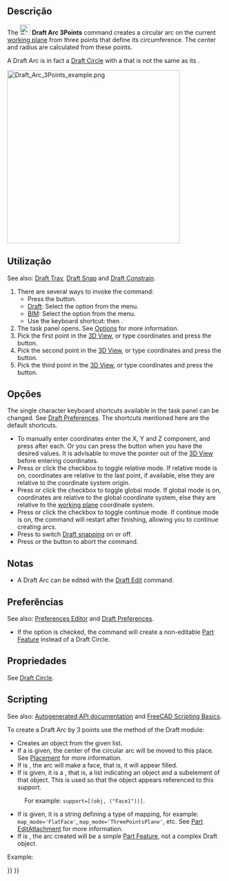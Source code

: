 <languages/>

<div class="mw-translate-fuzzy">
{{Docnav
|[[Draft_Arc/pt-br|Arco]]
|[[Draft_Circle/pt-br|Círculo]]
|[[Draft_Workbench/pt-br|Draft]]
|IconL=Draft_Arc.svg
|IconR=Draft_Circle.svg
|IconC=Workbench_Draft.svg
}}
</div>

{{GuiCommand
|Name=Draft Arc 3Points
|MenuLocation=Drafting → Arc Tools → Arc From 3 Points<br>2D Drafting → Arc From 3 Points
|Workbenches=[[Draft_Workbench|Draft]], [[BIM_Workbench|BIM]]
|Shortcut={{KEY|A}} {{KEY|T}}
|Version=0.19
|SeeAlso=[[Draft_Arc|Draft Arc]], [[Draft_Circle|Draft Circle]]
}}

<span id="Description"></span>
==Descrição==

The [[Image:Draft_Arc_3Points.svg|24px]] '''Draft Arc 3Points''' command creates a circular arc on the current [[Draft_SelectPlane|working plane]] from three points that define its circumference. The center and radius are calculated from these points.

A Draft Arc is in fact a [[Draft_Circle|Draft Circle]] with a {{PropertyData|First Angle}} that is not the same as its {{PropertyData|Last Angle}}.

[[Image:Draft_Arc_3Points_example.png|400px]]
{{Caption|Arc defined by three points on its circumference}}

<span id="Usage"></span>
==Utilização==

See also: [[Draft_Tray|Draft Tray]], [[Draft_Snap|Draft Snap]] and [[Draft_Constrain|Draft Constrain]].

# There are several ways to invoke the command:
#* Press the {{Button|[[Image:Draft_Arc_3Points.svg|16px]] [[Draft_Arc_3Points|Arc From 3 Points]]}} button.
#* [[Draft_Workbench|Draft]]: Select the {{MenuCommand|Drafting → Arc Tools → [[Image:Draft_Arc_3Points.svg|16px]] Arc From 3 Points}} option from the menu.
#* [[BIM_Workbench|BIM]]: Select the {{MenuCommand|2D Drafting → [[Image:Draft_Arc_3Points.svg|16px]] Arc From 3 Points}} option from the menu.
#* Use the keyboard shortcut: {{KEY|A}} then {{KEY|T}}.
# The {{MenuCommand|Arc From 3 Points}} task panel opens. See [[#Options|Options]] for more information.
# Pick the first point in the [[3D_View|3D View]], or type coordinates and press the {{Button|[[Image:Draft_AddPoint.svg|16px]] Enter Point}} button.
# Pick the second point in the [[3D_View|3D View]], or type coordinates and press the {{Button|[[Image:Draft_AddPoint.svg|16px]] Enter Point}} button.
# Pick the third point in the [[3D_View|3D View]], or type coordinates and press the {{Button|[[Image:Draft_AddPoint.svg|16px]] Enter Point}} button.

<span id="Options"></span>
==Opções==

The single character keyboard shortcuts available in the task panel can be changed. See [[Draft_Preferences|Draft Preferences]]. The shortcuts mentioned here are the default shortcuts.

* To manually enter coordinates enter the X, Y and Z component, and press {{KEY|Enter}} after each. Or you can press the {{Button|[[Image:Draft_AddPoint.svg|16px]] Enter Point}} button when you have the desired values. It is advisable to move the pointer out of the [[3D_View|3D View]] before entering coordinates.
* Press {{KEY|R}} or click the {{MenuCommand|Relative}} checkbox to toggle relative mode. If relative mode is on, coordinates are relative to the last point, if available, else they are relative to the coordinate system origin.
* Press {{KEY|G}} or click the {{MenuCommand|Global}} checkbox to toggle global mode. If global mode is on, coordinates are relative to the global coordinate system, else they are relative to the [[Draft_SelectPlane|working plane]] coordinate system.
* Press {{KEY|N}} or click the {{MenuCommand|Continue}} checkbox to toggle continue mode. If continue mode is on, the command will restart after finishing, allowing you to continue creating arcs.
* Press {{KEY|S}} to switch [[Draft_Snap|Draft snapping]] on or off.
* Press {{KEY|Esc}} or the {{Button|Close}} button to abort the command.

<span id="Notes"></span>
==Notas==

* A Draft Arc can be edited with the [[Draft_Edit|Draft Edit]] command.

<span id="Preferences"></span>
==Preferências==

See also: [[Preferences_Editor|Preferences Editor]] and [[Draft_Preferences|Draft Preferences]].

* If the {{MenuCommand|Edit → Preferences → Draft → General → Create Part primitives if possible}} option is checked, the command will create a non-editable [[Part_Feature|Part Feature]] instead of a Draft Circle.

<span id="Properties"></span>
==Propriedades==

See [[Draft_Circle#Properties|Draft Circle]].

==Scripting==

See also: [https://freecad.github.io/SourceDoc/ Autogenerated API documentation] and [[FreeCAD Scripting Basics|FreeCAD Scripting Basics]].

To create a Draft Arc by 3 points use the {{incode|make_arc_3points}} method of the Draft module:

{{Code|code=
arc = make_arc_3points(points, placement=None, face=False, support=None, map_mode="Deactivated", primitive=False)
}}

* Creates an {{incode|arc}} object from the given {{incode|points}} list.
* If a {{incode|placement}} is given, the center of the circular arc will be moved to this place. See [[Placement|Placement]] for more information.
* If {{incode|face}} is {{incode|True}}, the arc will make a face, that is, it will appear filled.
* If {{incode|support}} is given, it is a {{incode|LinkSubList}}, that is, a list indicating an object and a subelement of that object. This is used so that the object appears referenced to this support.
: For example: <code>support=[(obj, ("Face1"))]</code>.
* If {{incode|map_mode}} is given, it is a string defining a type of mapping, for example: <code>map_mode='FlatFace'</code>, <code>map_mode='ThreePointsPlane'</code>, etc. See [[Part_EditAttachment|Part EditAttachment]] for more information.
* If {{incode|primitive}} is {{incode|True}}, the arc created will be a simple [[Part_Feature|Part Feature]], not a complex Draft object.

Example:

{{Code|code=
import FreeCAD as App
import Draft

doc = App.newDocument()

points = [App.Vector(0, 0, 0),
          App.Vector(5, 10, 0),
          App.Vector(10, 0, 0)]

arc = Draft.make_arc_3points(points)

doc.recompute()
}}


<div class="mw-translate-fuzzy">
{{Docnav
|[[Draft_Arc/pt-br|Arco]]
|[[Draft_Circle/pt-br|Circulo]]
|[[Draft_Workbench/pt-br|Draft]]
|IconL=Draft_Arc.svg
|IconR=Draft_Circle.svg
|IconC=Workbench_Draft.svg
}}
</div>

{{Draft Tools navi{{#translation:}}}}
{{Userdocnavi{{#translation:}}}}